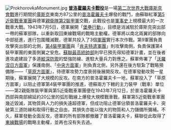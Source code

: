 [[File:ProkhorovkaMonument.jpg|left]]
'''[[普洛霍羅夫卡戰役|普洛霍羅夫卡戰役]]'''是一場[[第二次世界大戰|第二次世界大戰]][[庫斯克會戰|庫斯克會戰]]進行期間於[[庫斯克|庫斯克]]東南方87公里的[[普洛霍羅夫卡|普洛霍羅夫卡]]爆發的戰鬥，由蘇聯紅軍[[第5近衛戰車軍團|第5近衛戰車軍團]]與德軍[[親衛隊第2裝甲軍|親衛隊第2裝甲軍]]交戰，此戰役也是[[軍事史|軍事史]]上規模最大的一次戰車大戰。1943年7月5日，德軍展開「[[堡壘行動|堡壘行動]]」，目標是消滅駐於庫斯克突出部一帶的蘇軍部隊，以重新取回東線戰場的戰略主動權。德軍將以南北兩翼的部隊向中部挺進，進行包圍殲滅戰，德軍共投入了3個[[軍團|軍團]]實行本次作戰。第9軍團負責攻擊突出部的北側，[[第4裝甲軍團|第4裝甲軍團]]與「[[肯夫特遣軍團|肯夫特遣軍團]]」則攻擊南側，負責保護第4裝甲軍團的東面側翼之安危。[[蘇聯最高統帥部|蘇聯最高統帥部]]則早已預先得知德軍計畫，並在後者進攻處建設了多道[[縱深防禦|縱深防禦]]的堅強防線、進駐大量兵力對應之。蘇軍佈署了「[[沃羅涅日方面軍|沃羅涅日方面軍]]」保護南側、「[[中央方面軍|中央方面軍]]」則負責北側，另外還在後方駐紮了戰略預備隊——「[[草原方面軍|草原方面軍]]」，待德軍攻勢力度衰弱後展開反攻。在德軍發動攻勢一星期後，蘇軍展開了大規模的反攻。在南方的普洛霍羅夫卡一地，蘇軍投入了「草原方面軍」以阻止德軍第4裝甲軍團的推進，德蘇兩方下轄的主力裝甲（戰車）單位——第2親衛隊裝甲軍與第5近衛戰車軍團便在1943年7月12日，於普洛霍羅夫卡西部與南部綿延約20公里的弧形戰線上爆發大規模戰車戰，蘇軍第5近衛戰車軍團幾近毀滅，其物質與人力的損失遠超德軍，但成功阻止德軍佔領普洛霍羅夫卡、突破第三道防線和取得行動之自由，其損失亦能以強大的物質和人力儲備所彌補。不久，蘇軍發動全面反攻，德軍的所有部隊都撤離了普洛霍羅夫卡，蘇聯從此取得了[[蘇德戰爭|東線戰場]]的戰略主動權，並再也沒有失去過。